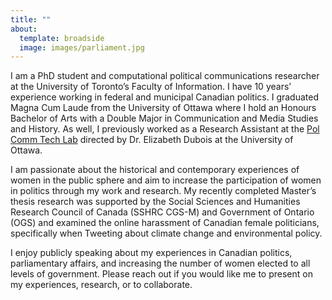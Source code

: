```yaml
---
title: ""
about:
  template: broadside
  image: images/parliament.jpg
---
```


I am a PhD student and computational political communications researcher at the University of Toronto's Faculty of Information. I have 10 years' experience working in federal and municipal Canadian politics. I graduated Magna Cum Laude from the University of Ottawa where I hold an Honours Bachelor of Arts with a Double Major in Communication and Media Studies and History. As well, I previously worked as a Research Assistant at the [Pol Comm Tech Lab](https://www.polcommtech.com/) directed by Dr. Elizabeth Dubois at the University of Ottawa.

I am passionate about the historical and contemporary experiences of women in the public sphere and aim to increase the participation of women in politics through my work and research. My recently completed Master's thesis research was supported by the Social Sciences and Humanities Research Council of Canada (SSHRC CGS-M) and Government of Ontario (OGS) and examined the online harassment of Canadian female politicians, specifically when Tweeting about climate change and environmental policy.

I enjoy publicly speaking about my experiences in Canadian politics, parliamentary affairs, and increasing the number of women elected to all levels of government. Please reach out if you would like me to present on my experiences, research, or to collaborate.
